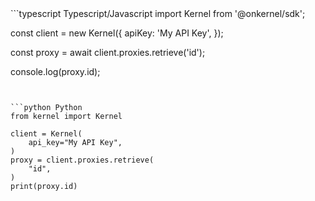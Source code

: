 <CodeGroup>
```typescript Typescript/Javascript
import Kernel from '@onkernel/sdk';

const client = new Kernel({
  apiKey: 'My API Key',
});

const proxy = await client.proxies.retrieve('id');

console.log(proxy.id);
```


```python Python
from kernel import Kernel

client = Kernel(
    api_key="My API Key",
)
proxy = client.proxies.retrieve(
    "id",
)
print(proxy.id)
```
</CodeGroup>
